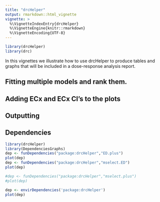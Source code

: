 ```yaml
---
title: "drcHelper"
output: rmarkdown::html_vignette
vignette: >
  %\VignetteIndexEntry{drcHelper}
  %\VignetteEngine{knitr::rmarkdown}
  %\VignetteEncoding{UTF-8}
---
```





```r
library(drcHelper)
library(drc)
```

In this vignettes we illustrate how to use drcHelper to produce tables and graphs that will be included in a dose-response analysis report.



## Fitting multiple models and rank them.






## Adding ECx and ECx CI's to the plots




## Outputting


## Dependencies

```r
library(drcHelper)
library(DependenciesGraphs)
dep <- funDependencies("package:drcHelper","ED.plus")
plot(dep)
dep <- funDependencies("package:drcHelper","mselect.ED")
plot(dep)

#dep <- funDependencies("package:drcHelper","mselect.plus")
#plot(dep)

dep <- envirDependencies('package:drcHelper')
plot(dep)
```
